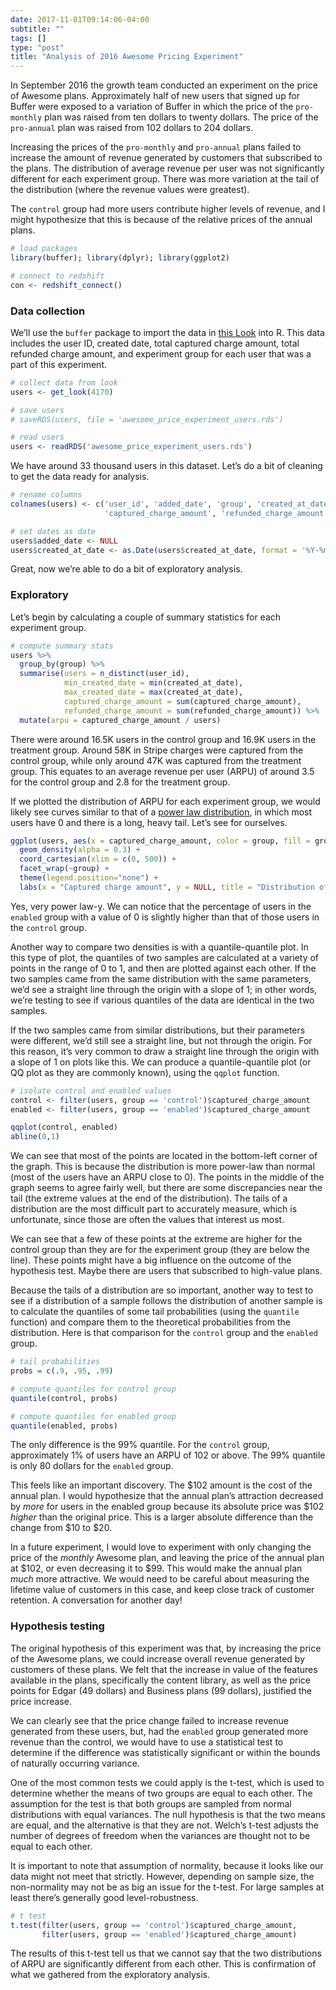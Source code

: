 ```yaml
---
date: 2017-11-01T09:14:06-04:00
subtitle: ""
tags: []
type: "post"
title: "Analysis of 2016 Awesome Pricing Experiment"
---
```


In September 2016 the growth team conducted an experiment on the price of Awesome plans. Approximately half of new users that signed up for Buffer were exposed to a variation of Buffer in which the price of the `pro-monthly` plan was raised from ten dollars to twenty dollars. The price of the `pro-annual` plan was raised from 102 dollars to 204 dollars. 

Increasing the prices of the `pro-monthly` and `pro-annual` plans failed to increase the amount of revenue generated by customers that subscribed to the plans. The distribution of average revenue per user was not significantly different for each experiment group. There was more variation at the tail of the distribution (where the revenue values were greatest). 

The `control` group had more users contribute higher levels of revenue, and I might hypothesize that this is because of the relative prices of the annual plans. 

```r
# load packages
library(buffer); library(dplyr); library(ggplot2)
```

```r
# connect to redshift
con <- redshift_connect()
```

### Data collection
We'll use the `buffer` package to import the data in [this Look](https://looker.buffer.com/looks/4170) into R. This data includes the user ID, created date, total captured charge amount, total refunded charge amount, and experiment group for each user that was a part of this experiment.

```r
# collect data from look
users <- get_look(4170)
```

```r
# save users
# saveRDS(users, file = 'awesome_price_experiment_users.rds')

# read users
users <- readRDS('awesome_price_experiment_users.rds')
```

We have around 33 thousand users in this dataset. Let's do a bit of cleaning to get the data ready for analysis.

```r
# rename columns
colnames(users) <- c('user_id', 'added_date', 'group', 'created_at_date', 
                     'captured_charge_amount', 'refunded_charge_amount')

# set dates as date
users$added_date <- NULL
users$created_at_date <- as.Date(users$created_at_date, format = '%Y-%m-%d')
```

Great, now we're able to do a bit of exploratory analysis.

### Exploratory
Let's begin by calculating a couple of summary statistics for each experiment group.

```r
# compute summary stats
users %>%
  group_by(group) %>%
  summarise(users = n_distinct(user_id), 
            min_created_date = min(created_at_date),
            max_created_date = max(created_at_date),
            captured_charge_amount = sum(captured_charge_amount),
            refunded_charge_amount = sum(refunded_charge_amount)) %>%
  mutate(arpu = captured_charge_amount / users)
```

There were around 16.5K users in the control group and 16.9K users in the treatment group. Around 58K in Stripe charges were captured from the control group, while only around 47K was captured from the treatment group. This equates to an average revenue per user (ARPU) of around 3.5 for the control group and 2.8 for the treatment group.

If we plotted the distribution of ARPU for each experiment group, we would likely see curves similar to that of a [power law distribution](https://en.wikipedia.org/wiki/Power_law), in which most users have 0 and there is a long, heavy tail. Let's see for ourselves.

```r
ggplot(users, aes(x = captured_charge_amount, color = group, fill = group)) +
  geom_density(alpha = 0.3) +
  coord_cartesian(xlim = c(0, 500)) +
  facet_wrap(~group) +
  theme(legend.position="none") +
  labs(x = "Captured charge amount", y = NULL, title = "Distribution of ARPU")
```

Yes, very power law-y. We can notice that the percentage of users in the `enabled` group with a value of 0 is slightly higher than that of those users in the `control` group.

Another way to compare two densities is with a quantile-quantile plot. In this type of plot, the quantiles of two samples are calculated at a variety of points in the range of 0 to 1, and then are plotted against each other. If the two samples came from the same distribution with the same parameters, we'd see a straight line through the origin with a slope of 1; in other words, we're testing to see if various quantiles of the data are identical in the two samples.

If the two samples came from similar distributions, but their parameters were different, we'd still see a straight line, but not through the origin. For this reason, it's very common to draw a straight line through the origin with a slope of 1 on plots like this. We can produce a quantile-quantile plot (or QQ plot as they are commonly known), using the `qqplot` function. 

```r
# isolate control and enabled values
control <- filter(users, group == 'control')$captured_charge_amount
enabled <- filter(users, group == 'enabled')$captured_charge_amount

qqplot(control, enabled)
abline(0,1)
```

We can see that most of the points are located in the bottom-left corner of the graph. This is because the distribution is more power-law than normal (most of the users have an ARPU close to 0). The points in the middle of the graph seems to agree fairly well, but there are some discrepancies near the tail (the extreme values at the end of the distribution). The tails of a distribution are the most difficult part to accurately measure, which is unfortunate, since those are often the values that interest us most. 

We can see that a few of these points at the extreme are higher for the control group than they are for the experiment group (they are below the line). These points might have a big influence on the outcome of the hypothesis test. Maybe there are users that subscribed to high-value plans.

Because the tails of a distribution are so important, another way to test to see if a distribution of a sample follows the distribution of another sample is to calculate the quantiles of some tail probabilities (using the `quantile` function) and compare them to the theoretical probabilities from the distribution. Here is that comparison for the `control` group and the `enabled` group.

```r
# tail probabilities
probs = c(.9, .95, .99)
```

```r
# compute quantiles for control group
quantile(control, probs)
```

```r
# compute quantiles for enabled group
quantile(enabled, probs)
```

The only difference is the 99% quantile. For the `control` group, approximately 1% of users have an ARPU of 102 or above. The 99% quantile is only 80 dollars for the `enabled` group.

This feels like an important discovery. The \$102 amount is the cost of the annual plan. I would hypothesize that the annual plan's attraction decreased by _more_ for users in the enabled group because its absolute price was \$102 _higher_ than the original price. This is a larger absolute difference than the change from \$10 to \$20.

In a future experiment, I would love to experiment with only changing the price of the _monthly_ Awesome plan, and leaving the price of the annual plan at \$102, or even decreasing it to \$99. This would make the annual plan _much_ more attractive. We would need to be careful about measuring the lifetime value of customers in this case, and keep close track of customer retention. A conversation for another day! 

### Hypothesis testing
The original hypothesis of this experiment was that, by increasing the price of the Awesome plans, we could increase overall revenue generated by customers of these plans. We felt that the increase in value of the features available in the plans, specifically the content library, as well as the price points for Edgar (49 dollars) and Business plans (99 dollars), justified the price increase.

We can clearly see that the price change failed to increase revenue generated from these users, but, had the `enabled` group generated more revenue than the control, we would have to use a statistical test to determine if the difference was statistically significant or within the bounds of naturally occurring variance.

One of the most common tests we could apply is the t-test, which is used to determine whether the means of two groups are equal to each other. The assumption for the test is that both groups are sampled from normal distributions with equal variances. The null hypothesis is that the two means are equal, and the alternative is that they are not. Welch's t-test adjusts the number of degrees of freedom when the variances are thought not to be equal to each other.

It is important to note that assumption of normality, because it looks like our data might not meet that strictly. However, depending on sample size, the non-normality may not be as big an issue for the t-test. For large samples at least there's generally good level-robustness.

```r
# t test
t.test(filter(users, group == 'control')$captured_charge_amount, 
       filter(users, group == 'enabled')$captured_charge_amount)
```

The results of this t-test tell us that we cannot say that the two distributions of ARPU are significantly different from each other. This is confirmation of what we gathered from the exploratory analysis.




